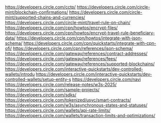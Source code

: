 https://developers.circle.com/cctp/
https://developers.circle.com/circle-mint/blockchain-confirmations/
https://developers.circle.com/circle-mint/supported-chains-and-currencies/
https://developers.circle.com/circle-mint/travel-rule-on-chain/
https://developers.circle.com/cpn/howtos/encrypt-files/
https://developers.circle.com/cpn/howtos/encrypt-travel-rule-beneficiary-data/
https://developers.circle.com/cpn/howtos/integrate-with-json-schema/
https://developers.circle.com/cpn/quickstarts/integrate-with-cpn-ofi/
https://developers.circle.com/cpn/references/json-schema/
https://developers.circle.com/gateway/references/contract-addresses/
https://developers.circle.com/gateway/references/fees/
https://developers.circle.com/gateway/references/supported-blockchains/
https://developers.circle.com/interactive-quickstarts/dev-controlled-wallets/introdu
https://developers.circle.com/interactive-quickstarts/dev-controlled-wallets/setup-entity-s
https://developers.circle.com/navi
https://developers.circle.com/release-notes/w3s-2025/
https://developers.circle.com/sample-projects/
https://developers.circle.com/sdks/
https://developers.circle.com/tokenized/usyc/smart-contracts/
https://developers.circle.com/w3s/asynchronous-states-and-statuses/
https://developers.circle.com/wallets/api-rate-limits/
https://developers.circle.com/wallets/transaction-limits-and-optimizations/